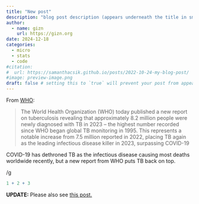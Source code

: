 ```yaml
---
title: "New post"
description: "blog post description (appears underneath the title in smaller text) which is included on the listing page"
author:
  - name: gizn
    url: https://gizn.org
date: 2024-12-18
categories:
  - micro
  - stats
  - code
#citation: 
#  url: https://samanthacsik.github.io/posts/2022-10-24-my-blog-post/ 
#image: preview-image.png
draft: false # setting this to `true` will prevent your post from appearing on your listing page until you're ready!
---
```


From [WHO](https://www.who.int/news/item/29-10-2024-tuberculosis-resurges-as-top-infectious-disease-killer):

> The World Health Organization (WHO) today published a new report on tuberculosis revealing that approximately 8.2 million people were newly diagnosed with TB in 2023 – the highest number recorded since WHO began global TB monitoring in 1995. This represents a notable increase from 7.5 million reported in 2022, placing TB again as the leading infectious disease killer in 2023, surpassing COVID-19

COVID-19 has dethroned TB as the infectious disease causing most deaths worldwide recently, but a new report from WHO puts TB back on top.

/g

```r

1 + 2 + 3

```

**UPDATE:** Please also see [this post.](https://gizn.org/update-on-covid-19-no-longer-the-leading-cause-of-death-from-infectious-diseases/)
